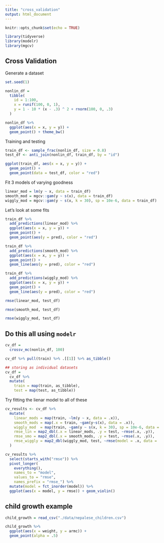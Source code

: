 ```yaml
---
title: "cross_validation"
output: html_document
---
```


```r
knitr::opts_chunk$set(echo = TRUE)

library(tidyverse)
library(modelr)
library(mgcv)
```

## Cross Validation

Generate a dataset

```r
set.seed(1)

nonlin_df = 
  tibble(
    id = 1:100,
    x = runif(100, 0, 1),
    y = 1 - 10 * (x - .3) ^ 2 + rnorm(100, 0, .3)
  )

nonlin_df %>% 
  ggplot(aes(x = x, y = y)) + 
  geom_point() + theme_bw()
```

Training and testing

```r
train_df <- sample_frac(nonlin_df, size = 0.8)
test_df <- anti_join(nonlin_df, train_df, by = "id")

ggplot(train_df, aes(x = x, y = y)) + 
  geom_point() + 
  geom_point(data = test_df, color = "red")
```

Fit 3 models of varying goodness

```r
linear_mod = lm(y ~ x, data = train_df)
smooth_mod = mgcv::gam(y ~ s(x), data = train_df)
wiggly_mod = mgcv::gam(y ~ s(x, k = 30), sp = 10e-6, data = train_df)
```

Let's look at some fits

```r
train_df %>% 
  add_predictions(linear_mod) %>% 
  ggplot(aes(x = x, y = y)) +
  geom_point() +
  geom_point(aes(y = pred), color = "red")

train_df %>% 
  add_predictions(smooth_mod) %>% 
  ggplot(aes(x = x, y = y)) +
  geom_point() +
  geom_line(aes(y = pred), color = "red")

train_df %>% 
  add_predictions(wiggly_mod) %>% 
  ggplot(aes(x = x, y = y)) +
  geom_point() +
  geom_line(aes(y = pred), color = "red")
```

```r
rmse(linear_mod, test_df)

rmse(smooth_mod, test_df)

rmse(wiggly_mod, test_df)
```

## Do this all using  `modelr`

```r
cv_df = 
  crossv_mc(nonlin_df, 100) 
```

```r
cv_df %>% pull(train) %>% .[[1]] %>% as_tibble()
```

```r
## storing as individual datasets
cv_df =
  cv_df %>% 
  mutate(
    train = map(train, as_tibble),
    test = map(test, as_tibble))
```

Try fitting the lienar model to all of these

```r
cv_results <- cv_df %>% 
  mutate(
    linear_mods = map(train, ~lm(y ~ x, data = .x)),
    smooth_mods = map(.x = train, ~gam(y~s(x), data = .x)),
    wiggly_mod  = map(train, ~gam(y ~ s(x, k = 30), sp = 10e-6, data = .x)), 
    rmse_lin = map2_dbl(.x = linear_mods, .y = test, ~rmse(.x, .y)),
    rmse_smo = map2_dbl(.x = smooth_mods, .y = test, ~rmse(.x, .y)),
    rmse_wiggly = map2_dbl(wiggly_mod, test, ~rmse(model = .x, data = .y))
  )
```

```r
cv_results %>% 
  select(starts_with("rmse")) %>% 
  pivot_longer(
    everything(),
    names_to = "model", 
    values_to = "rmse",
    names_prefix = "rmse_") %>% 
  mutate(model = fct_inorder(model)) %>% 
  ggplot(aes(x = model, y = rmse)) + geom_violin()
```

## child growth example

```r
child_growth = read_csv("./data/nepalese_children.csv")
```

```r
child_growth %>% 
  ggplot(aes(x = weight, y = armc)) + 
  geom_point(alpha = .5)
```

